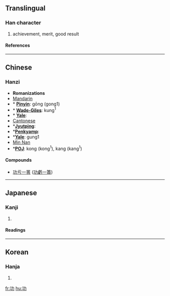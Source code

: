 ==Translingual==
===Han character===
{{Han char|rad=力|as=03|sn=5|four=1412<sub>7</sub>|canj=一大尸 (MKS)}}
# achievement, merit, good result
====References====
{{Han ref|kx=0146.110|dkj=02295|dj=0328.060|hdz=10365.080|uh=529F|ud=21151|bh=A55C|bd=42332}}
----
==Chinese==
===Hanzi===


* '''Romanizations'''
* [[Mandarin]]
* * '''[[Pinyin]]''': gōng (gong1)
* * '''[[Wade-Giles]]''': kung<sup>1</sup>
* * '''[[Yale]]''': 
* [[Cantonese]]
* *'''[[Jyutping]]''':
* *'''[[Penkyamp]]''': 
* *'''[[Yale]]''': gung1
* [[wikipedia:Min_Nan|Min Nan]]
* *'''[[wikipedia:POJ|POJ]]''': kong (kong<sup>1</sup>), kang (kang<sup>1</sup>)

====Compounds====
{{top2}}
*[[功亏一篑]] ([[功虧一簣]])
{{mid2}}
{{bottom}}
----
==Japanese==
===Kanji===
{{ja-kanji|grade=|rs=力03}}
# {{defn|Japanese}}
====Readings====
{{ja-readings|on=[[こう]] (kō)|kun=[[いさお]] (isao)}}
----
==Korean==
===Hanja===
{{ko-hanja|hangeul=공|rv=gong|mr=kong}}
# {{defn|Korean}}


[[fr:功]]
[[hu:功]]